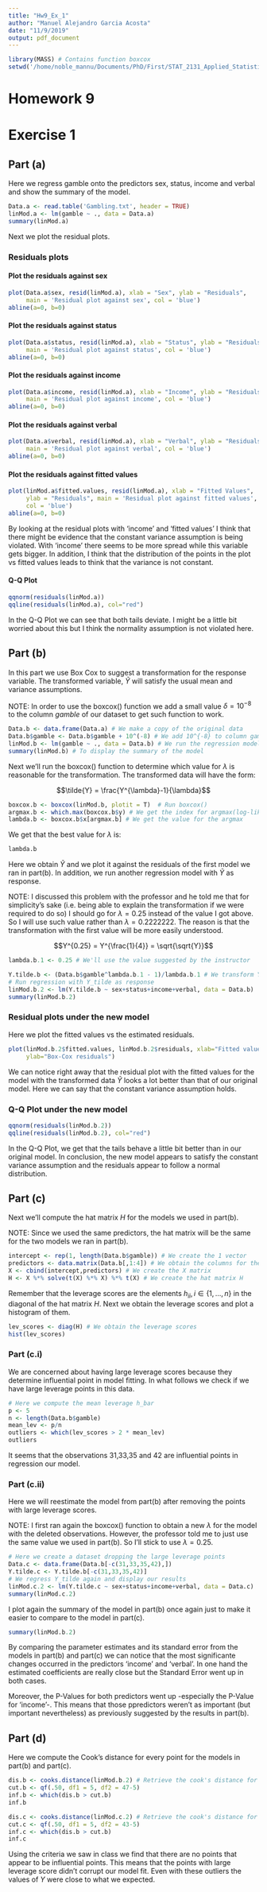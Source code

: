 ```yaml
---
title: "Hw9_Ex_1"
author: "Manuel Alejandro Garcia Acosta"
date: "11/9/2019"
output: pdf_document
---
```


```r
library(MASS) # Contains function boxcox
setwd('/home/noble_mannu/Documents/PhD/First/STAT_2131_Applied_Statistical_Methods_I/HW9')
```

# Homework 9

# Exercise 1

## Part (a)

Here we regress gamble onto the predictors sex, status, income and verbal and show the summary of the model.

```r
Data.a <- read.table('Gambling.txt', header = TRUE)
linMod.a <- lm(gamble ~ ., data = Data.a)
summary(linMod.a)
```

Next we plot the residual plots.

### Residuals plots

#### Plot the residuals against sex

```r
plot(Data.a$sex, resid(linMod.a), xlab = "Sex", ylab = "Residuals", 
     main = 'Residual plot against sex', col = 'blue')
abline(a=0, b=0)
```

#### Plot the residuals against status

```r
plot(Data.a$status, resid(linMod.a), xlab = "Status", ylab = "Residuals", 
     main = 'Residual plot against status', col = 'blue')
abline(a=0, b=0)
```

#### Plot the residuals against income

```r
plot(Data.a$income, resid(linMod.a), xlab = "Income", ylab = "Residuals", 
     main = 'Residual plot against income', col = 'blue')
abline(a=0, b=0)
```

#### Plot the residuals against verbal

```r
plot(Data.a$verbal, resid(linMod.a), xlab = "Verbal", ylab = "Residuals", 
     main = 'Residual plot against verbal', col = 'blue')
abline(a=0, b=0)
```

#### Plot the residuals against fitted values

```r
plot(linMod.a$fitted.values, resid(linMod.a), xlab = "Fitted Values", 
     ylab = "Residuals", main = 'Residual plot against fitted values', 
     col = 'blue')
abline(a=0, b=0)
```

By looking at the residual plots with 'income' and 'fitted values' I think that there might be evidence that the constant variance assumption is being violated. With 'income' there seems to be more spread while this variable gets bigger. In addition, I think that the distribution of the points in the plot vs fitted values leads to think that the variance is not constant.

#### Q-Q Plot

```r
qqnorm(residuals(linMod.a)) 
qqline(residuals(linMod.a), col="red")
```

In the Q-Q Plot we can see that both tails deviate. I might be a little bit worried about this but I think the normality assumption is not violated here.

## Part (b)

In this part we use Box Cox to suggest a transformation for the response variable. The transformed variable, $\tilde{Y}$ will satisfy the usual mean and variance assumptions.

NOTE: In order to use the boxcox() function we add a small value $\delta = 10^{-8}$ to the column $gamble$ of our dataset to get such function to work.

```r
Data.b <- data.frame(Data.a) # We make a copy of the original data
Data.b$gamble <- Data.b$gamble + 10^(-8) # We add 10^{-8} to column gamble
linMod.b <- lm(gamble ~ ., data = Data.b) # We run the regression model
summary(linMod.b) # To display the summary of the model
```

Next we'll run the boxcox() function to determine which value for $\lambda$ is reasonable for the transformation. The transformed data will have the form:

$$\tilde{Y} = \frac{Y^{\lambda}-1}{\lambda}$$

```r
boxcox.b <- boxcox(linMod.b, plotit = T)  # Run boxcox()
argmax.b <- which.max(boxcox.b$y) # We get the index for argmax(log-likelihood)
lambda.b <- boxcox.b$x[argmax.b] # We get the value for the argmax
```

We get that the best value for $\lambda$ is:

```r
lambda.b
```

Here we obtain $\tilde{Y}$ and we plot it against the residuals of the first model we ran in part(b). In addition, we run another regression model with $\tilde{Y}$ as response.

NOTE: I discussed this problem with the professor and he told me that for simplicity's sake (i.e. being able to explain the transformation if we were required to do so) I should go for $\lambda = 0.25$ instead of the value I got above. So I will use such value rather than $\lambda = 0.2222222$. The reason is that the transformation with the first value will be more easily understood.

$$Y^{0.25} = Y^{\frac{1}{4}} = \sqrt{\sqrt{Y}}$$

```r
lambda.b.1 <- 0.25 # We'll use the value suggested by the instructor
```

```r
Y.tilde.b <- (Data.b$gamble^lambda.b.1 - 1)/lambda.b.1 # We transform Y
# Run regression with Y_tilde as response
linMod.b.2 <- lm(Y.tilde.b ~ sex+status+income+verbal, data = Data.b)
summary(linMod.b.2)
```

### Residual plots under the new model

Here we plot the fitted values vs the estimated residuals.

```r
plot(linMod.b.2$fitted.values, linMod.b.2$residuals, xlab="Fitted values", 
     ylab="Box-Cox residuals")
```

We can notice right away that the residual plot with the fitted values for the model with the transformed data $\tilde{Y}$ looks a lot better than that of our original model. Here we can say that the constant variance assumption holds.

### Q-Q Plot under the new model

```r
qqnorm(residuals(linMod.b.2))
qqline(residuals(linMod.b.2), col="red")
```

In the Q-Q Plot, we get that the tails behave a little bit better than in our original model. In conclusion, the new model appears to satisfy the constant variance assumption and the residuals appear to follow a normal distribution.

## Part (c)

Next we'll compute the hat matrix $H$ for the models we used in part(b). 

NOTE: Since we used the same predictors, the hat matrix will be the same for the two models we ran in part(b).

```r
intercept <- rep(1, length(Data.b$gamble)) # We create the 1 vector
predictors <- data.matrix(Data.b[,1:4]) # We obtain the columns for the predictors
X <- cbind(intercept,predictors) # We create the X matrix
H <- X %*% solve(t(X) %*% X) %*% t(X) # We create the hat matrix H
```

Remember that the leverage scores are the elements $h_{ii}, i\in \{1,...,n\}$ in the diagonal of the hat matrix $H$. Next we obtain the leverage scores and plot a histogram of them.

```r
lev_scores <- diag(H) # We obtain the leverage scores
hist(lev_scores)
```

### Part (c.i)

We are concerned about having large leverage scores because they determine influential point in model fitting. In what follows we check if we have large leverage points in this data.

```r
# Here we compute the mean leverage h_bar
p <- 5
n <- length(Data.b$gamble)
mean_lev <- p/n
outliers <- which(lev_scores > 2 * mean_lev)
outliers
```

It seems that the observations 31,33,35 and 42 are influential points in regression our model.

### Part (c.ii)

Here we will reestimate the model from part(b) after removing the points with large leverage scores. 

NOTE: I first ran again the boxcox() function to obtain a new $\lambda$ for the model with the deleted observations. However, the professor told me to just use the same value we used in part(b). So I'll stick to use $\lambda = 0.25$.

```r
# Here we create a dataset dropping the large leverage points
Data.c <- data.frame(Data.b[-c(31,33,35,42),])
Y.tilde.c <- Y.tilde.b[-c(31,33,35,42)]
# We regress Y_tilde again and display our results
linMod.c.2 <- lm(Y.tilde.c ~ sex+status+income+verbal, data = Data.c)
summary(linMod.c.2)
```

I plot again the summary of the model in part(b) once again just to make it easier to compare to the model in part(c).

```r
summary(linMod.b.2)
```

By comparing the parameter estimates and its standard error from the models in part(b) and part(c) we can notice that the most significante changes occurred in the predictors 'income' and 'verbal'. In one hand the estimated coefficients are really close but the Standard Error went up in both cases. 

Moreover, the P-Values for both predictors went up -especially the P-Value for 'income'-. This means that those ppredictors weren't as important (but important nevertheless) as previously suggested by the results in part(b).

## Part (d)

Here we compute the Cook's distance for every point for the models in part(b) and part(c).

```r
dis.b <- cooks.distance(linMod.b.2) # Retrieve the cook's distance for all points
cut.b <- qf(.50, df1 = 5, df2 = 47-5)
inf.b <- which(dis.b > cut.b)
inf.b
```

```r
dis.c <- cooks.distance(linMod.c.2) # Retrieve the cook's distance for all points
cut.c <- qf(.50, df1 = 5, df2 = 43-5)
inf.c <- which(dis.b > cut.b)
inf.c
```

Using the criteria we saw in class we find that there are no points that appear to be influential points. This means that the points with large leverage score didn't corrupt our model fit. Even with these outliers the values of $Y$ were close to what we expected.